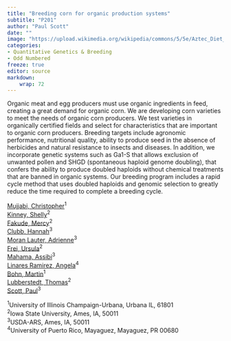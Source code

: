 ```yaml
---
title: "Breeding corn for organic production systems"
subtitle: "P201"
author: "Paul Scott"
date: ""
image: "https://upload.wikimedia.org/wikipedia/commons/5/5e/Aztec_Diet_Basket_of_Corn_%289755332575%29.jpg"
categories: 
- Quantitative Genetics & Breeding
- Odd Numbered
freeze: true
editor: source
markdown: 
    wrap: 72
---
```


Organic meat and egg producers must use organic ingredients in feed, creating a great demand for organic corn. We are developing corn varieties to meet the needs of organic corn producers. We test varieties in organically certified fields and select for characteristics that are important to organic corn producers. Breeding targets include agronomic performance, nutritional quality, ability to produce seed in the absence of herbicides and natural resistance to insects and diseases. In addition, we incorporate genetic systems such as Ga1-S that allows exclusion of unwanted pollen and SHGD (spontaneous haploid genome doubling), that confers the ability to produce doubled haploids without chemical treatments that are banned in organic systems. Our breeding program includes a rapid cycle method that uses doubled haploids and genomic selection to greatly reduce the time required to complete a breeding cycle.

<a href='mailto:mujjabi2@illinois.edu'>Mujjabi, Christopher</a><sup>1</sup><br><a href='mailto:smkinney@iastate.edu'>Kinney, Shelly</a><sup>2</sup><br><a href='mailto:mfakude@iastate.edu'>Fakude, Mercy</a><sup>2</sup><br><a href='mailto:hmclubb@iastate.edu'>Clubb, Hannah</a><sup>3</sup><br><a href='mailto:adrienne.moranlauter@usda.gov'>Moran Lauter, Adrienne</a><sup>3</sup><br><a href='mailto:ufrei@iastate.edu'>Frei, Ursula</a><sup>2</sup><br><a href='mailto:aamahama@iastate.edu'>Mahama, Assibi</a><sup>3</sup><br><a href='mailto:angela.linares@upr.edu'>Linares Ramirez, Angela</a><sup>4</sup><br><a href='mailto:mbohn@illinois.edu'>Bohn, Martin</a><sup>1</sup><br><a href='mailto:thomasl@iastate.edu'>Lubberstedt, Thomas</a><sup>2</sup><br><a href='mailto:paul.scott@usda.gov'>Scott, Paul</a><sup>3</sup><br>

<sup>1</sup>University of Illinois Champaign-Urbana, Urbana IL, 61801<br><sup>2</sup>Iowa State University, Ames, IA, 50011<br><sup>3</sup>USDA-ARS, Ames, IA, 50011<br><sup>4</sup>University of Puerto Rico, Mayaguez, Mayaguez, PR 00680<br>